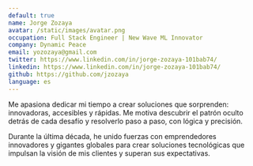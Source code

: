```yaml
---
default: true
name: Jorge Zozaya
avatar: /static/images/avatar.png
occupation: Full Stack Engineer | New Wave ML Innovator
company: Dynamic Peace
email: yozozaya@gmail.com
twitter: https://www.linkedin.com/in/jorge-zozaya-101bab74/
linkedin: https://www.linkedin.com/in/jorge-zozaya-101bab74/
github: https://github.com/jzozaya
language: es
---
```


Me apasiona dedicar mi tiempo a crear soluciones que sorprenden: innovadoras, accesibles y rápidas. Me motiva descubrir el patrón oculto detrás de cada desafío y resolverlo paso a paso, con lógica y precisión.

Durante la última década, he unido fuerzas con emprendedores innovadores y gigantes globales para crear soluciones tecnológicas que impulsan la visión de mis clientes y superan sus expectativas.


